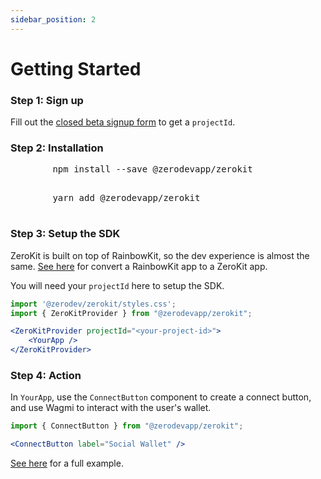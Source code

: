 ```yaml
---
sidebar_position: 2
---
```


# Getting Started

### Step 1: Sign up
Fill out the [closed beta signup form](https://docs.google.com/forms/d/e/1FAIpQLSfip6bMIYvd2Z5LDr3IRt-kCEc6x38TybcDe6gk_TRKvT-fMw/viewform) to get a `projectId`.


### Step 2: Installation
<Tabs>
  <TabItem value="npm" label="npm" default>
    <pre>
        <codeblock>npm install --save @zerodevapp/zerokit</codeblock>
    </pre>
  </TabItem>
  <TabItem value="yarn" label="yarn">
    <pre>
        <codeblock>yarn add @zerodevapp/zerokit</codeblock>
    </pre>
  </TabItem>
</Tabs>

### Step 3: Setup the SDK

ZeroKit is built on top of RainbowKit, so the dev experience is almost the same.  [See here](/rainbow-kit) for convert a RainbowKit app to a ZeroKit app.

You will need your `projectId` here to setup the SDK.

```jsx
import '@zerodev/zerokit/styles.css';
import { ZeroKitProvider } from "@zerodevapp/zerokit";
```
```jsx
<ZeroKitProvider projectId="<your-project-id>">
    <YourApp />
</ZeroKitProvider>
```

### Step 4: Action

In `YourApp`, use the `ConnectButton` component to create a connect button, and use Wagmi to interact with the user's wallet.

```jsx
import { ConnectButton } from "@zerodevapp/zerokit";
```
```jsx live
<ConnectButton label="Social Wallet" />
```

[See here](/examples/sponsored-mint) for a full example.
